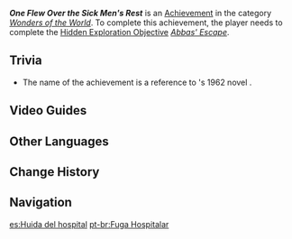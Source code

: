 {{Achievement Infobox
|id           = 81288
|order id     = 1274
|category     = Wonders of the World
|description  = There was one survivor who got away.
|requirements = Complete ''[[Abbas' Escape]]''.
|primogems    = 5
|tracking     = 
|topic        = 
|hidden       = 1
|type         = Exploration
}}
'''''One Flew Over the Sick Men's Rest''''' is an [[Achievement]] in the category ''[[Wonders of the World]]''. To complete this achievement, the player needs to complete the [[Hidden Exploration Objective]] ''[[Abbas' Escape]]''.
<!--
==Gameplay Notes==
-->
== Trivia ==
* The name of the achievement is a reference to {{w|Ken Kesey}}'s 1962 novel ''{{w|One Flew Over the Cuckoo's Nest (novel)|One Flew Over the Cuckoo's Nest}}''.

==Video Guides==
{{EVT
|video1 = https://youtu.be/wrbkVYTIm28
|caption1 = Hidden Achievement: Escape From the Hospital
|video2 = https://youtu.be/1hSeBg1uatU
|caption2 = Escape From the Hospital Guide
}}

==Other Languages==
{{Other Languages
|en      = One Flew Over the Sick Men's Rest
|zhs     = 飞跃医院
|zhs_rm  = Fēiyuè Yīyuàn
|zht     = 飛躍醫院
|zht_rm  = Fēiyuè Yīyuàn
|zh_tl   = 
|ja      = 病院の巣の上で
|ja_rm   = Byouin no Su no Ue de{{Assumed}}
|ja_tl   = 
|ko      = 병원 질주
|ko_rm   = Byeongwon Jilju
|ko_tl   = Hospital Rush
|es      = Huida del hospital
|es_tl   = Escape from the Hospital
|fr      = «&nbsp;Hôpital Break&nbsp;»
|fr_tl   = "Hospital Break"
|fr_note = Reference to ''{{w|Prison Break}}''
|ru      = Бегом из больницы
|ru_tl   = Running from Hospital
|th      = แหกด่านหนีโรงพยาบาล
|th_rm   = 
|th_tl   = 
|vi      = Thoát Khỏi Bệnh Viện
|vi_tl   = 
|de      = Einer floh aus dem Krankenhaus
|de_tl   = One Fled From the Hospital
|id      = Melarikan Diri dari Rumah Sakit
|id_tl   = Running Away from Hospital
|pt      = Fuga Hospitalar
|pt_tl   = 
|tr      = Kafesten Sadece Bir Kuş Kaçabildi
|tr_tl   = Only One Bird Could Escape From the Cage
|it      = Fuga dall'ospedale
|it_tl   = 
}}

==Change History==
{{Change History|3.1}}
<!--
==References==
{{Reflist}}
-->
==Navigation==
{{Achievement Navbox}}

[[es:Huida del hospital]]
[[pt-br:Fuga Hospitalar]]
